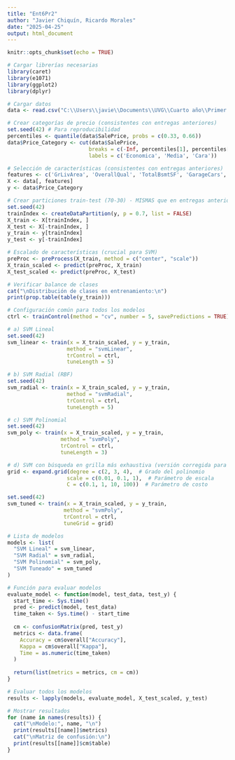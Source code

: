 ---
title: "Ent6Pr2"
author: "Javier Chiquín, Ricardo Morales"
date: "2025-04-25"
output: html_document
---

```{r setup, include=FALSE}
knitr::opts_chunk$set(echo = TRUE)
```


```{r}
# Cargar librerías necesarias
library(caret)
library(e1071)
library(ggplot2)
library(dplyr)

# Cargar datos
data <- read.csv("C:\\Users\\javie\\Documents\\UVG\\Cuarto año\\Primer Semestre\\Mineria\\train.csv")

# Crear categorías de precio (consistentes con entregas anteriores)
set.seed(42) # Para reproducibilidad
percentiles <- quantile(data$SalePrice, probs = c(0.33, 0.66))
data$Price_Category <- cut(data$SalePrice,
                          breaks = c(-Inf, percentiles[1], percentiles[2], Inf),
                          labels = c('Economica', 'Media', 'Cara'))

# Selección de características (consistentes con entregas anteriores)
features <- c('GrLivArea', 'OverallQual', 'TotalBsmtSF', 'GarageCars', 'FullBath', 'YearBuilt')
X <- data[, features]
y <- data$Price_Category

# Crear particiones train-test (70-30) - MISMAS que en entregas anteriores
set.seed(42)
trainIndex <- createDataPartition(y, p = 0.7, list = FALSE)
X_train <- X[trainIndex, ]
X_test <- X[-trainIndex, ]
y_train <- y[trainIndex]
y_test <- y[-trainIndex]

```



```{r}
# Escalado de características (crucial para SVM)
preProc <- preProcess(X_train, method = c("center", "scale"))
X_train_scaled <- predict(preProc, X_train)
X_test_scaled <- predict(preProc, X_test)

# Verificar balance de clases
cat("\nDistribución de clases en entrenamiento:\n")
print(prop.table(table(y_train)))
```



```{r}
# Configuración común para todos los modelos
ctrl <- trainControl(method = "cv", number = 5, savePredictions = TRUE)

# a) SVM Lineal
set.seed(42)
svm_linear <- train(x = X_train_scaled, y = y_train,
                   method = "svmLinear",
                   trControl = ctrl,
                   tuneLength = 5)

# b) SVM Radial (RBF)
set.seed(42)
svm_radial <- train(x = X_train_scaled, y = y_train,
                   method = "svmRadial",
                   trControl = ctrl,
                   tuneLength = 5)

# c) SVM Polinomial
set.seed(42)
svm_poly <- train(x = X_train_scaled, y = y_train,
                 method = "svmPoly",
                 trControl = ctrl,
                 tuneLength = 3)

# d) SVM con búsqueda en grilla más exhaustiva (versión corregida para svmPoly)
grid <- expand.grid(degree = c(2, 3, 4),  # Grado del polinomio
                   scale = c(0.01, 0.1, 1),  # Parámetro de escala
                   C = c(0.1, 1, 10, 100))  # Parámetro de costo

set.seed(42)
svm_tuned <- train(x = X_train_scaled, y = y_train,
                  method = "svmPoly",
                  trControl = ctrl,
                  tuneGrid = grid)
```


```{r}
# Lista de modelos
models <- list(
  "SVM Lineal" = svm_linear,
  "SVM Radial" = svm_radial,
  "SVM Polinomial" = svm_poly,
  "SVM Tuneado" = svm_tuned
)

# Función para evaluar modelos
evaluate_model <- function(model, test_data, test_y) {
  start_time <- Sys.time()
  pred <- predict(model, test_data)
  time_taken <- Sys.time() - start_time
  
  cm <- confusionMatrix(pred, test_y)
  metrics <- data.frame(
    Accuracy = cm$overall["Accuracy"],
    Kappa = cm$overall["Kappa"],
    Time = as.numeric(time_taken)
  )
  
  return(list(metrics = metrics, cm = cm))
}

# Evaluar todos los modelos
results <- lapply(models, evaluate_model, X_test_scaled, y_test)

# Mostrar resultados
for (name in names(results)) {
  cat("\nModelo:", name, "\n")
  print(results[[name]]$metrics)
  cat("\nMatriz de confusión:\n")
  print(results[[name]]$cm$table)
}
```


```{r}

```



